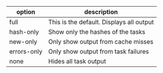 | option      | description                              |
| ----------- | ---------------------------------------- |
| full        | This is the default. Displays all output |
| hash-only   | Show only the hashes of the tasks        |
| new-only    | Only show output from cache misses       |
| errors-only | Only show output from task failures      |
| none        | Hides all task output                    |
